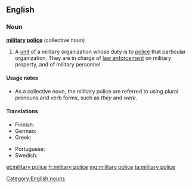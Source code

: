 ==English==
{{wikipedia}}

===Noun===
'''[[military]] [[police]]''' {{singularonly}} (collective noun)

# A [[unit]] of a military organization whose duty is to [[police#Verb|police]] that particular organization. They are in charge of [[law enforcement]] on military property, and of military personnel.

====Usage notes====
* As a collective noun, the military police are referred to using plural pronouns and verb forms, such as ''they'' and ''were''.

====Translations====
{{trans-top|police unit of a military organization}}
* Finnish: {{t+|fi|sotilaspoliisi}}
* German: {{t+|de|Militärpolizei|f}}
* Greek: {{t+|el|στρατονομία}}
{{trans-mid}}
* Portuguese: {{t-|pt|polícia militar|f}}
* Swedish: {{t-|sv|militärpolis|c}}
{{trans-bottom}}

[[Category:English nouns]]

[[et:military police]]
[[fr:military police]]
[[mg:military police]]
[[ta:military police]]